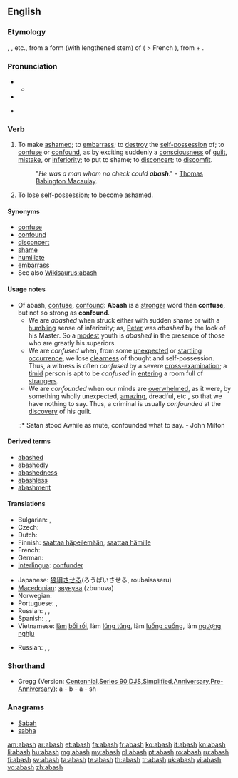 ==English==

===Etymology===
{{etyl|enm}} {{term|abaissen}}, {{term|abaisshen}}, {{term|abashen}} etc., from a form (with lengthened stem) of {{etyl|fro}} {{term|esbaïr||}} ( > French {{term|ébahir}}), from {{term|es}} + {{term|bair||to [[astonish]]}}.

===Pronunciation===
* {{a|RP}}
** {{IPA|/əˈbæʃ/}}
* {{audio|en-us-abash.ogg|Audio (US)}}

* {{rhymes|æʃ}}

===Verb===
{{en-verb|abash|es}}

# {{transitive}} To make [[ashamed]]; to [[embarrass]]; to [[destroy]] the [[self-possession]] of; to [[confuse]] or [[confound]], as by exciting suddenly a [[consciousness]] of [[guilt]], [[mistake]], or [[inferiority]]; to put to shame; to [[disconcert]]; to [[discomfit]].
#: "''He was a man whom no check could '''abash'''''." - [[w:Thomas Babington Macaulay|Thomas Babington Macaulay]].
# {{intransitive}} {{obsolete}} To lose self-possession; to become ashamed.

====Synonyms====
* [[confuse]]
* [[confound]]
* [[disconcert]]
* [[shame]]
* [[humiliate]]
* [[embarrass]]
* See also [[Wikisaurus:abash]]

====Usage notes====
* Of abash, [[confuse]], [[confound]]: '''Abash''' is a [[stronger]] word than '''confuse''', but not so strong as '''confound'''.
** We are ''abashed'' when struck either with sudden shame or with a [[humbling]] sense of inferiority; as, [[Peter]] was ''abashed'' by the look of his Master. So a [[modest]] youth is ''abashed'' in the presence of those who are greatly his superiors.
** We are ''confused'' when, from some [[unexpected]] or [[startling]] [[occurrence]], we lose [[clearness]] of thought and self-possession. Thus, a witness is often ''confused'' by a severe [[cross-]]examination; a [[timid]] person is apt to be ''confused'' in [[entering]] a room full of [[strangers]].
** We are ''confounded'' when our minds are [[overwhelmed]], as it were, by something wholly unexpected, [[amazing]], dreadful, etc., so that we have nothing to say. Thus, a criminal is usually ''confounded'' at the [[discovery]] of his guilt.
*::* Satan stood Awhile as mute, confounded what to say. - John Milton

====Derived terms====
* [[abashed]]
* [[abashedly]]
* [[abashedness]]
* [[abashless]]
* [[abashment]]

====Translations====
{{trans-top|to make ashamed, to embarrass}}
* Bulgarian: {{t|bg|засрамвам}}, {{t|bg|смущавам}}
* Czech: {{t-|cs|zahanbit}}
* Dutch: {{t+|nl|beschamen}}
* Finnish: [[saattaa häpeilemään]], [[saattaa hämille]]
* French: {{t+|fr|confondre}}
* German: {{t+|de|beschämen}}
* [[Interlingua]]: [[confunder]]
{{trans-mid}}
* Japanese: [[狼狽]]させる(ろうばいさせる, roubaisaseru)
* [[Macedonian]]: [[звунува]] (zbunuva)
* Norwegian: {{t|no|gjøre skamfull}}
* Portuguese: {{t+|pt|envergonhar}}, {{t+|pt|confundir}}
* Russian: {{t+|ru|смущать}}, {{t|ru|конфузить|sc=Cyrl}}, {{t|ru|приводить в замешательство|sc=Cyrl}}
* Spanish: {{t-|es|confundir}}, {{t|es|avergonzar}}, {{t|es|abochornar}}
* Vietnamese: [[làm]] [[bối rối]], làm [[lúng túng]], làm [[luống cuống]], làm [[ngượng nghịu]]
{{trans-bottom}}

{{trans-top|obsolete: to lose self-possession; to become ashamed}}
* Russian: {{t|ru|смутиться|tr=|sc=Cyrl}}, {{t|ru|сконфузиться|sc=Cyrl}}, {{t|ru|прийти в замешательство|sc=Cyrl}}
{{trans-mid}}
{{trans-bottom}}

===Shorthand===

* Gregg (Version: [http://en.wikipedia.org/wiki/Gregg_Shorthand#Centennial_Gregg_Shorthand Centennial],[http://en.wikipedia.org/wiki/Gregg_Shorthand#Series_90_Gregg_Shorthand Series 90],[http://en.wikipedia.org/wiki/Gregg_Shorthand#Diamond_Jubilee_Gregg_Shorthand  DJS],[http://en.wikipedia.org/wiki/Gregg_Shorthand#Simplified_Gregg_Shorthand Simplified],[http://en.wikipedia.org/wiki/Gregg_Shorthand#Anniversary_Gregg_Shorthand Anniversary],[http://en.wikipedia.org/wiki/Gregg_Shorthand#Pre-Anniversary_Gregg_Shorthand Pre-Anniversary]): a - b - a - sh

===Anagrams===
* [[Sabah#English|Sabah]]
* [[sabha#English|sabha]]

[[am:abash]]
[[ar:abash]]
[[et:abash]]
[[fa:abash]]
[[fr:abash]]
[[ko:abash]]
[[it:abash]]
[[kn:abash]]
[[li:abash]]
[[hu:abash]]
[[mg:abash]]
[[my:abash]]
[[pl:abash]]
[[pt:abash]]
[[ro:abash]]
[[ru:abash]]
[[fi:abash]]
[[sv:abash]]
[[ta:abash]]
[[te:abash]]
[[th:abash]]
[[tr:abash]]
[[uk:abash]]
[[vi:abash]]
[[vo:abash]]
[[zh:abash]]